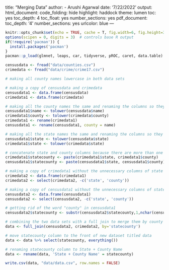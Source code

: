 title: "Merging Data"
author:
- Arushi Agarwal
date: '7/22/2022'
output:
  html_document:
    code_folding: hide
    highlight: haddock
    theme: lumen
    toc: yes
    toc_depth: 4
    toc_float: yes
    number_sections: yes
  pdf_document:
    toc_depth: '4'
    number_sections: yes
urlcolor: blue
---


```r
knitr::opts_chunk$set(echo = TRUE, cache = T, fig.width=6, fig.height=3)
options(scipen = 0, digits = 3)  # controls base R output
if(!require('pacman')) {
  install.packages('pacman')
}
pacman::p_load(glmnet, leaps, car, tidyverse, pROC, caret, data.table)
```

```r
censusdata <- fread("data/counties.csv")
crimedata <- fread("data/crime/crime17.csv")

# making all county names lowercase in both data sets

# making a copy of censusdata and crimedata
censusdata1 <- data.frame(censusdata)
crimedata1 <- data.frame(crimedata)

# making all the county names the same and renaming the columns so they are the same
censusdata1$name <- tolower(censusdata$name)
crimedata1$county <- tolower(crimedata$county)
crimedata1 <- rename(crimedata1)
censusdata1 <- rename(censusdata1, county = name)

# making all the state names the same and renaming the columns so they are the same
censusdata1$state <- tolower(censusdata$state)
crimedata1$state <- tolower(crimedata$state)

# concatenate state and county columns because there are more than one of the same counties
crimedata1$statecounty <- paste(crimedata1$state, crimedata1$county)
censusdata1$statecounty <- paste(censusdata1$state, censusdata1$county)

# making a copy of crimedata1 without the unnecessary columns of state and county separately
crimedata2 <- data.frame(crimedata1)
crimedata2 <- select(crimedata2, -c('state', 'county'))

# making a copy of censusdata1 without the unnecessary columns of state and county separately
censusdata2 <- data.frame(censusdata1)
censusdata2 <- select(censusdata2, -c('state', 'county'))

# getting rid of the word "county" in censusdata1
censusdata2$statecounty <- substr(censusdata2$statecounty,1,nchar(censusdata2$statecounty)-7)

# combining the two data sets with a full join to merge them by county and keep all other variables the same
data <- full_join(censusdata2, crimedata2, by='statecounty')

# move statecounty column to the front of new dataset titled data
data <- data %>% select(statecounty, everything())

# renaming statecounty column to State + County Name
data <- rename(data, 'State + County Name' = statecounty)

write.csv(data, "data/data.csv", row.names = FALSE)
```
